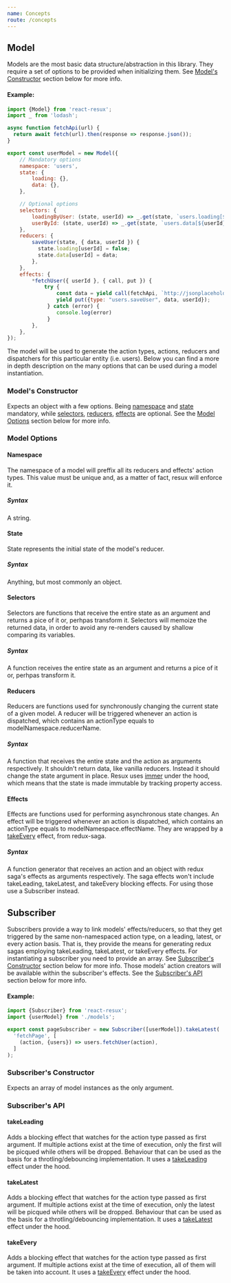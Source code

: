 ```yaml
---
name: Concepts
route: /concepts
---
```


## Model

Models are the most basic data structure/abstraction in this library. They require a set of options to be provided
when initializing them. See [Model's Constructor](#models-constructor) section below for more info.

#### Example:
```javascript
import {Model} from 'react-resux';
import _ from 'lodash';

async function fetchApi(url) {
  return await fetch(url).then(response => response.json());
}

export const userModel = new Model({
    // Mandatory options
    namespace: 'users',
    state: {
        loading: {},
        data: {},
    },

    // Optional options
    selectors: {
        loadingByUser: (state, userId) => _.get(state, `users.loading[${userId}]`, true),
        userById: (state, userId) => _.get(state, `users.data[${userId}]`),
    },
    reducers: {
        saveUser(state, { data, userId }) {
          state.loading[userId] = false;
          state.data[userId] = data;
        },
    },
    effects: {
        *fetchUser({ userId }, { call, put }) {
            try {
                const data = yield call(fetchApi, `http://jsonplaceholder.typicode.com/users/${userId}`);
                yield put({type: "users.saveUser", data, userId});
             } catch (error) {
                console.log(error)
             }
        },
    },
});
```

The model will be used to generate the action types, actions, reducers and dispatchers for this particular entity
(i.e. users). Below you can find a more in depth description on the many options that can be used during a model
instantiation.

### Model's Constructor

Expects an object with a few options. Being [namespace](#namespace) and [state](#namespace) mandatory, while
[selectors](#selectors), [reducers](#reducers), [effects](#effects) are optional. See the
[Model Options](#model-options) section below for more info.

### Model Options

#### Namespace

The namespace of a model will preffix all its reducers and effects' action types. This value must be unique and,
as a matter of fact, resux will enforce it.

##### Syntax

A string.

#### State

State represents the initial state of the model's reducer.

##### Syntax

Anything, but most commonly an object.

#### Selectors

Selectors are functions that receive the entire state as an argument and returns a pice of it or, perhpas transform it.
Selectors will memoize the returned data, in order to avoid any re-renders caused by shallow comparing its variables.

##### Syntax

A function receives the entire state as an argument and returns a pice of it or, perhpas transform it.

#### Reducers

Reducers are functions used for synchronously changing the current state of a given model. A reducer will be
triggered whenever an action is dispatched, which contains an actionType equals to modelNamespace.reducerName.

##### Syntax

A function that receives the entire state and the action as arguments respectively. It shouldn't return data,
like vanilla reducers. Instead it should change the state argument in place. Resux uses
[immer](https://github.com/immerjs/immer) under the hood, which means that the state is made immutable by
tracking property access.

#### Effects

Effects are functions used for performing asynchronous state changes. An effect will be triggered whenever an action
is dispatched, which contains an actionType equals to modelNamespace.effectName. They are wrapped by a
[takeEvery](https://redux-saga.js.org/docs/api/#takeeverypattern-saga-args) effect, from redux-saga.

##### Syntax

A function generator that receives an action and an object with redux saga's effects as arguments respectively. The
saga effects won't include takeLeading, takeLatest, and takeEvery blocking effects. For using those use a Subscriber
instead.

## Subscriber

Subscribers provide a way to link models' effects/reducers, so that they get triggered by the same non-namespaced
action type, on a leading, latest, or every action basis. That is, they provide the means for generating redux sagas
employing takeLeading, takeLatest, or takeEvery effects. For instantiating a subscriber you need to provide an array.
See [Subscriber's Constructor](#subscribers-constructor) section below for more info. Those models' action creators
will be available within the subscriber's effects. See the [Subscriber's API](#subscribers-api) section below for
more info.

#### Example:
```javascript
import {Subscriber} from 'react-resux';
import {userModel} from './models';

export const pageSubscriber = new Subscriber([userModel]).takeLatest(
  'fetchPage', [
    (action, {users}) => users.fetchUser(action),
  ]
);
```

### Subscriber's Constructor

Expects an array of model instances as the only argument.

### Subscriber's API

#### takeLeading

Adds a blocking effect that watches for the action type passed as first argument. If multiple actions
exist at the time of execution, only the first will be picqued while others will be dropped. Behaviour
that can be used as the basis for a throtling/debouncing implementation. It uses a
[takeLeading](https://redux-saga.js.org/docs/api/#takeleadingpattern-saga-args) effect under the hood.

#### takeLatest

Adds a blocking effect that watches for the action type passed as first argument. If multiple actions
exist at the time of execution, only the latest will be picqued while others will be dropped. Behaviour
that can be used as the basis for a throtling/debouncing implementation. It uses a
[takeLatest](https://redux-saga.js.org/docs/api/#takelatestpattern-saga-args) effect under the hood.

#### takeEvery

Adds a blocking effect that watches for the action type passed as first argument. If multiple actions
exist at the time of execution, all of them will be taken into account. It uses a
[takeEvery](https://redux-saga.js.org/docs/api/#takeeverypattern-saga-args) effect under the hood.
